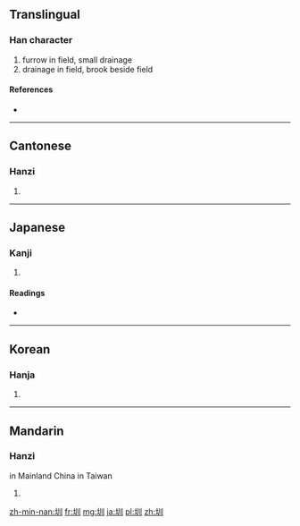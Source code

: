 ==Translingual==

===Han character===
{{Han char|rn=32|rad=土|as=03|sn=6|four=4210<sub>0</sub>|canj=土中中中 (GLLL)}}

# furrow in field, small drainage
# drainage in field, brook beside field

====References====
* {{Han ref|kx=0224.150|dkj=04894|dj=0458.020|hdz=10420.030|uh=5733|ud=22323|bh=A660|bd=42592}}

----

==Cantonese==

===Hanzi===
{{yue-hanzi|jyut=|y=jan3}}

# {{defn|lang=yue|sort=土03}}

----

==Japanese==

===Kanji===
{{ja-kanji|grade=|rs=土03}}

# {{defn|lang=ja|sort=土03}}

====Readings====
* {{ja-readings|on=[[しん]] (shin), [[けん]] (ken)|}}

----

==Korean==

===Hanja===
{{ko-hanja|hangeul=천|rv=cheon|mr=ch'ŏn}}

# {{defn|lang=ko|sort=土03}}

----

==Mandarin==

===Hanzi===
in Mainland China {{cmn-hanzi|pin=[[zhèn]] ([[zhen4]])|wg=chen<sup>4</sup>}}
in Taiwan {{cmn-hanzi|pin=[[zùn]] ([[zùn4]])|wg=tsun<sup>4</sup>}}
{{head|cmn|hanzi|sc=Hani}}{{attention|cmn|needs inflection template}}

# {{defn|lang=cmn|sort=土03}}

[[zh-min-nan:圳]]
[[fr:圳]]
[[mg:圳]]
[[ja:圳]]
[[pl:圳]]
[[zh:圳]]